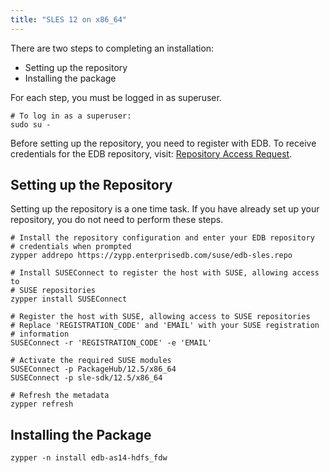 ```yaml
---
title: "SLES 12 on x86_64"
---
```


There are two steps to completing an installation:

- Setting up the repository
- Installing the package


For each step, you must be logged in as superuser.

```shell
# To log in as a superuser:
sudo su -
```

Before setting up the repository, you need to register with EDB. To receive credentials for the EDB repository, visit: [Repository Access Request](https://www.enterprisedb.com/repository-access-request).

## Setting up the Repository

Setting up the repository is a one time task. If you have already set up your repository, you do not need to perform these steps.

```shell
# Install the repository configuration and enter your EDB repository 
# credentials when prompted
zypper addrepo https://zypp.enterprisedb.com/suse/edb-sles.repo

# Install SUSEConnect to register the host with SUSE, allowing access to 
# SUSE repositories
zypper install SUSEConnect

# Register the host with SUSE, allowing access to SUSE repositories
# Replace 'REGISTRATION_CODE' and 'EMAIL' with your SUSE registration 
# information
SUSEConnect -r 'REGISTRATION_CODE' -e 'EMAIL'

# Activate the required SUSE modules
SUSEConnect -p PackageHub/12.5/x86_64
SUSEConnect -p sle-sdk/12.5/x86_64

# Refresh the metadata
zypper refresh
```

## Installing the Package

```shell
zypper -n install edb-as14-hdfs_fdw
```

